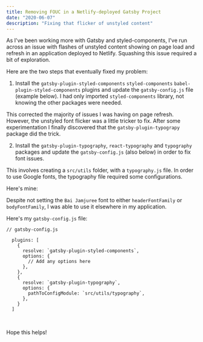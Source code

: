 ```yaml
---
title: Removing FOUC in a Netlify-deployed Gatsby Project
date: "2020-06-07"
description: "Fixing that flicker of unstyled content"
---
```


As I've been working more with Gatsby and styled-components, I've run across an issue with flashes of unstyled content showing on page load and refresh in an application deployed to Netlify. Squashing this issue required a bit of exploration.

Here are the two steps that eventually fixed my problem:

1. Install the `gatsby-plugin-styled-components` `styled-components` `babel-plugin-styled-components` plugins and update the `gatsby-config.js` file (example below). I had only imported `styled-components` library, not knowing the other packages were needed.

This corrected the majority of issues I was having on page refresh. However, the unstyled font flicker was a little tricker to fix. After some experimentation I finally discovered that the `gatsby-plugin-typograpy` package did the trick.

2. Install the `gatsby-plugin-typography`, `react-typography` and `typography` packages and update the `gatsby-config.js` (also below) in order to fix font issues.

This involves creating a `src/utils` folder, with a `typography.js` file. In order to use Google fonts, the typography file required some configurations.

Here's mine:

Despite not setting the `Bai Jamjuree` font to either `headerFontFamily` or `bodyFontFamily`, I was able to use it elsewhere in my application.

Here's my `gatsby-config.js` file:

```
// gatsby-config.js

  plugins: [
    {
      resolve: `gatsby-plugin-styled-components`,
      options: {
        // Add any options here
      },
    },
    {
      resolve: `gatsby-plugin-typography`,
      options: {
        pathToConfigModule: `src/utils/typography`,
      },
    }
  ]
```

&nbsp;

Hope this helps!
